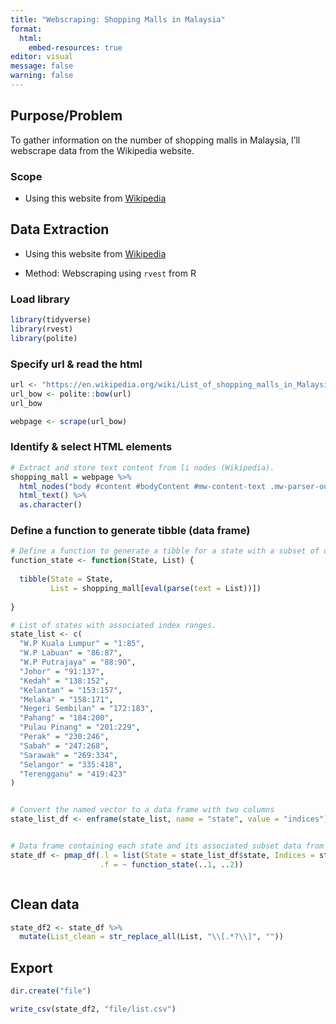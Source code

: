 ---
title: "Webscraping: Shopping Malls in Malaysia"
format: 
  html:
    embed-resources: true
editor: visual
message: false
warning: false
---

## Purpose/Problem

To gather information on the number of shopping malls in Malaysia, I'll webscrape data from the Wikipedia website.

### Scope

-   Using this website from [Wikipedia](https://en.wikipedia.org/wiki/List_of_shopping_malls_in_Malaysia)

## Data Extraction

-   Using this website from [Wikipedia](https://en.wikipedia.org/wiki/List_of_shopping_malls_in_Malaysia)

-   Method: Webscraping using `rvest` from R

### Load library

```{r}

library(tidyverse)
library(rvest)
library(polite)
```

### Specify url & read the html

```{r}

url <- "https://en.wikipedia.org/wiki/List_of_shopping_malls_in_Malaysia"
url_bow <- polite::bow(url)
url_bow

webpage <- scrape(url_bow)
```

### Identify & select HTML elements

```{r}

# Extract and store text content from li nodes (Wikipedia).
shopping_mall = webpage %>%
  html_nodes("body #content #bodyContent #mw-content-text .mw-parser-output ul li") %>%
  html_text() %>%
  as.character()


```

### Define a function to generate tibble (data frame)

```{r}


# Define a function to generate a tibble for a state with a subset of data from shopping_mall based on indices.
function_state <- function(State, List) {
  
  tibble(State = State,
         List = shopping_mall[eval(parse(text = List))])
  
}

# List of states with associated index ranges.
state_list <- c(
  "W.P Kuala Lumpur" = "1:85",
  "W.P Labuan" = "86:87",
  "W.P Putrajaya" = "88:90",
  "Johor" = "91:137",
  "Kedah" = "138:152",
  "Kelantan" = "153:157",
  "Melaka" = "158:171",
  "Negeri Sembilan" = "172:183",
  "Pahang" = "184:200",
  "Pulau Pinang" = "201:229",
  "Perak" = "230:246",
  "Sabah" = "247:268",
  "Sarawak" = "269:334",
  "Selangor" = "335:418",
  "Terengganu" = "419:423"
)


# Convert the named vector to a data frame with two columns
state_list_df <- enframe(state_list, name = "state", value = "indices")


# Data frame containing each state and its associated subset data from shopping_mall.
state_df <- pmap_df(.l = list(State = state_list_df$state, Indices = state_list_df$indices),
                    .f = ~ function_state(..1, ..2))



```

## Clean data

```{r}

state_df2 <- state_df %>%
  mutate(List_clean = str_replace_all(List, "\\[.*?\\]", ""))
```

## Export

```{r}

dir.create("file")

write_csv(state_df2, "file/list.csv")
```
